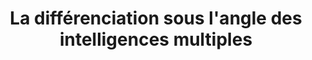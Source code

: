 ---
expert: ""
metadata:
  title: "La différenciation sous l'angle des intelligences multiples - Out of the Books"
  description: >-
    Rencontre avec Renaud Keymeulen
  robots:
    index: true
    follow: true
published: true
title: "La différenciation sous l'angle des intelligences multiples"
description: >-
  Rencontre avec Renaud Keymeulen
publishDate: 2023-05-24T00:00:00.000Z
category: live
tags:
  - live
  - education
image: "https://i.ytimg.com/vi/hXY17kFQGB4/sddefault.jpg"
duration: "56min"
media:
  type: "youtube"
  videoUrl: "https://www.youtube.com/watch?v=hXY17kFQGB4"
---